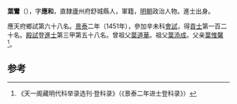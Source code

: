 '''葉鸞'''（{{bd|1419年||？}}），字'''應和'''，直隸廬州府舒城縣人，軍籍，[[明朝|明朝]]政治人物。進士出身。

應天府鄉試第六十八名。[[景泰|景泰]]二年（1451年），參加辛未科[[會試|會試]]，得[[貢士|貢士]]第一百二十名。[[殿試|殿試]]登[[進士|進士]]第三甲第五十八名。曾祖父[[葉道華|葉道華]]。祖父[[葉添成|葉添成]]。父亲[[葉惟馨|葉惟馨]]<ref>《天一阁藏明代科举录选刊·登科录》（《景泰二年进士登科录》）</ref>。

==参考==
{{reflist}}
{{明朝人物小作品}}
{{景泰二年辛未科殿試金榜}}